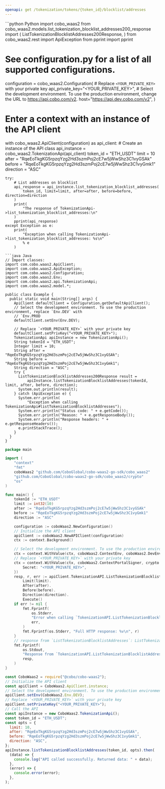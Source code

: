 ```yaml
---
openapi: get /tokenization/tokens/{token_id}/blocklist/addresses
---
```


<RequestExample>
```python Python
import cobo_waas2
from cobo_waas2.models.list_tokenization_blocklist_addresses200_response import (
    ListTokenizationBlocklistAddresses200Response,
)
from cobo_waas2.rest import ApiException
from pprint import pprint

# See configuration.py for a list of all supported configurations.
configuration = cobo_waas2.Configuration(
    # Replace `<YOUR_PRIVATE_KEY>` with your private key
    api_private_key="<YOUR_PRIVATE_KEY>",
    # Select the development environment. To use the production environment, change the URL to https://api.cobo.com/v2.
    host="https://api.dev.cobo.com/v2",
)
# Enter a context with an instance of the API client
with cobo_waas2.ApiClient(configuration) as api_client:
    # Create an instance of the API class
    api_instance = cobo_waas2.TokenizationApi(api_client)
    token_id = "ETH_USDT"
    limit = 10
    after = "RqeEoTkgKG5rpzqYzg2Hd3szmPoj2cE7w5jWwShz3C1vyGSAk"
    before = "RqeEoTkgKG5rpzqYzg2Hd3szmPoj2cE7w5jWwShz3C1vyGmk1"
    direction = "ASC"

    try:
        # List addresses on blocklist
        api_response = api_instance.list_tokenization_blocklist_addresses(
            token_id, limit=limit, after=after, before=before, direction=direction
        )
        print(
            "The response of TokenizationApi->list_tokenization_blocklist_addresses:\n"
        )
        pprint(api_response)
    except Exception as e:
        print(
            "Exception when calling TokenizationApi->list_tokenization_blocklist_addresses: %s\n"
            % e
        )

```
```java Java
// Import classes:
import com.cobo.waas2.ApiClient;
import com.cobo.waas2.ApiException;
import com.cobo.waas2.Configuration;
import com.cobo.waas2.Env;
import com.cobo.waas2.api.TokenizationApi;
import com.cobo.waas2.model.*;

public class Example {
  public static void main(String[] args) {
    ApiClient defaultClient = Configuration.getDefaultApiClient();
    // Select the development environment. To use the production environment, replace `Env.DEV` with
    // `Env.PROD
    defaultClient.setEnv(Env.DEV);

    // Replace `<YOUR_PRIVATE_KEY>` with your private key
    defaultClient.setPrivKey("<YOUR_PRIVATE_KEY>");
    TokenizationApi apiInstance = new TokenizationApi();
    String tokenId = "ETH_USDT";
    Integer limit = 10;
    String after = "RqeEoTkgKG5rpzqYzg2Hd3szmPoj2cE7w5jWwShz3C1vyGSAk";
    String before = "RqeEoTkgKG5rpzqYzg2Hd3szmPoj2cE7w5jWwShz3C1vyGmk1";
    String direction = "ASC";
    try {
      ListTokenizationBlocklistAddresses200Response result =
          apiInstance.listTokenizationBlocklistAddresses(tokenId, limit, after, before, direction);
      System.out.println(result);
    } catch (ApiException e) {
      System.err.println(
          "Exception when calling TokenizationApi#listTokenizationBlocklistAddresses");
      System.err.println("Status code: " + e.getCode());
      System.err.println("Reason: " + e.getResponseBody());
      System.err.println("Response headers: " + e.getResponseHeaders());
      e.printStackTrace();
    }
  }
}

```
```go Go
package main

import (
	"context"
	"fmt"
	coboWaas2 "github.com/CoboGlobal/cobo-waas2-go-sdk/cobo_waas2"
	"github.com/CoboGlobal/cobo-waas2-go-sdk/cobo_waas2/crypto"
	"os"
)

func main() {
	tokenId := "ETH_USDT"
	limit := int32(10)
	after := "RqeEoTkgKG5rpzqYzg2Hd3szmPoj2cE7w5jWwShz3C1vyGSAk"
	before := "RqeEoTkgKG5rpzqYzg2Hd3szmPoj2cE7w5jWwShz3C1vyGmk1"
	direction := "ASC"

	configuration := coboWaas2.NewConfiguration()
	// Initialize the API client
	apiClient := coboWaas2.NewAPIClient(configuration)
	ctx := context.Background()

	// Select the development environment. To use the production environment, replace coboWaas2.DevEnv with coboWaas2.ProdEnv
	ctx = context.WithValue(ctx, coboWaas2.ContextEnv, coboWaas2.DevEnv)
	// Replace `<YOUR_PRIVATE_KEY>` with your private key
	ctx = context.WithValue(ctx, coboWaas2.ContextPortalSigner, crypto.Ed25519Signer{
		Secret: "<YOUR_PRIVATE_KEY>",
	})
	resp, r, err := apiClient.TokenizationAPI.ListTokenizationBlocklistAddresses(ctx, tokenId).
		Limit(limit).
		After(after).
		Before(before).
		Direction(direction).
		Execute()
	if err != nil {
		fmt.Fprintf(
			os.Stderr,
			"Error when calling `TokenizationAPI.ListTokenizationBlocklistAddresses``: %v\n",
			err,
		)
		fmt.Fprintf(os.Stderr, "Full HTTP response: %v\n", r)
	}
	// response from `ListTokenizationBlocklistAddresses`: ListTokenizationBlocklistAddresses200Response
	fmt.Fprintf(
		os.Stdout,
		"Response from `TokenizationAPI.ListTokenizationBlocklistAddresses`: %v\n",
		resp,
	)
}

```
```javascript JavaScript
const CoboWaas2 = require("@cobo/cobo-waas2");
// Initialize the API client
const apiClient = CoboWaas2.ApiClient.instance;
// Select the development environment. To use the production environment, replace `Env.DEV` with `Env.PROD`
apiClient.setEnv(CoboWaas2.Env.DEV);
// Replace `<YOUR_PRIVATE_KEY>` with your private key
apiClient.setPrivateKey("<YOUR_PRIVATE_KEY>");
// Call the API
const apiInstance = new CoboWaas2.TokenizationApi();
const token_id = "ETH_USDT";
const opts = {
  limit: 10,
  after: "RqeEoTkgKG5rpzqYzg2Hd3szmPoj2cE7w5jWwShz3C1vyGSAk",
  before: "RqeEoTkgKG5rpzqYzg2Hd3szmPoj2cE7w5jWwShz3C1vyGmk1",
  direction: "ASC",
};
apiInstance.listTokenizationBlocklistAddresses(token_id, opts).then(
  (data) => {
    console.log("API called successfully. Returned data: " + data);
  },
  (error) => {
    console.error(error);
  },
);

```
</RequestExample>